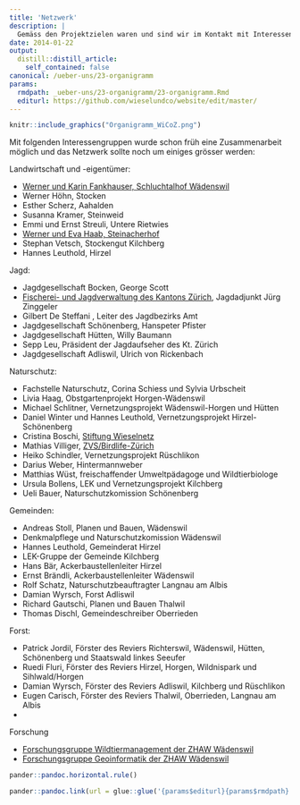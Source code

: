 ```yaml
---
title: 'Netzwerk'
description: |
  Gemäss den Projektzielen waren und sind wir im Kontakt mit Interessengruppen, die Schnittstellen zu den Kleinraubtieren aufweisen und sich ebenfalls im Projekt einbringen möchten. Das Schema zeigt die Organisationsstruktur.
date: 2014-01-22
output:
  distill::distill_article:
    self_contained: false
canonical: /ueber-uns/23-organigramm
params:
  rmdpath: _ueber-uns/23-organigramm/23-organigramm.Rmd
  editurl: https://github.com/wieselundco/website/edit/master/
---
```


```r

knitr::include_graphics("Organigramm_WiCoZ.png")
```


Mit folgenden Interessengruppen wurde schon früh eine
Zusammenarbeit möglich und das Netzwerk sollte noch um einiges grösser werden:

Landwirtschaft und -eigentümer:

- <a href='http://www.schluchtalhof.ch/' target='_blank'>Werner und Karin Fankhauser, Schluchtalhof Wädenswil</a>
- Werner Höhn, Stocken
- Esther Scherz, Aahalden
- Susanna Kramer, Steinweid
- Emmi und Ernst Streuli, Untere Rietwies
- <a href='http://www.biohof-steinacher.ch' target='_blank'>Werner und Eva Haab, Steinacherhof</a>
- Stephan Vetsch, Stockengut Kilchberg
- Hannes Leuthold, Hirzel

  
Jagd:

- Jagdgesellschaft Bocken, George Scott
- <a href='http://www.aln.zh.ch/internet/baudirektion/aln/de/fjv.html' target='_blank'>Fischerei- und Jagdverwaltung des Kantons Zürich</a>, Jagdadjunkt Jürg Zinggeler
- Gilbert De Steffani , Leiter des Jagdbezirks Amt
- Jagdgesellschaft Schönenberg, Hanspeter Pfister
- Jagdgesellschaft Hütten, Willy Baumann
- Sepp Leu, Präsident der Jagdaufseher des Kt. Zürich
- Jagdgesellschaft Adliswil, Ulrich von Rickenbach

  
Naturschutz:

- Fachstelle Naturschutz, Corina Schiess und Sylvia Urbscheit
- Livia Haag, Obstgartenprojekt Horgen-Wädenswil
- Michael Schlitner, Vernetzungsprojekt Wädenswil-Horgen und Hütten
- Daniel Winter und Hannes Leuthold, Vernetzungsprojekt Hirzel-Schönenberg
- Cristina Boschi, <a href='http://www.wieselnetz.ch/' target='_blank'>Stiftung Wieselnetz</a>
- Mathias Villiger, <a href='http://www.birdlife-zuerich.ch' target='_blank'>ZVS/Birdlife-Zürich</a>
- Heiko Schindler, Vernetzungsprojekt Rüschlikon
- Darius Weber, Hintermannweber
- Matthias Wüst, freischaffender Umweltpädagoge und Wildtierbiologe
- Ursula Bollens, LEK und Vernetzungsprojekt Kilchberg
- Ueli Bauer, Naturschutzkomission Schönenberg

  
Gemeinden:

- Andreas Stoll, Planen und Bauen, Wädenswil
- Denkmalpflege und Naturschutzkomission Wädenswil
- Hannes Leuthold, Gemeinderat Hirzel
- LEK-Gruppe der Gemeinde Kilchberg
- Hans Bär, Ackerbaustellenleiter Hirzel
- Ernst Brändli, Ackerbaustellenleiter Wädenswil
- Rolf Schatz, Naturschutzbeauftragter Langnau am Albis
- Damian Wyrsch, Forst Adliswil
- Richard Gautschi, Planen und Bauen Thalwil
- Thomas Dischl, Gemeindeschreiber Oberrieden

 

Forst:

- Patrick Jordil, Förster des Reviers Richterswil, Wädenswil, Hütten, Schönenberg und Staatswald linkes Seeufer
- Ruedi Fluri, Förster des Reviers Hirzel, Horgen, Wildnispark und Sihlwald/Horgen
- Damian Wyrsch, Förster des Reviers Adliswil, Kilchberg und Rüschlikon
- Eugen Carisch, Förster des Reviers Thalwil, Oberrieden, Langnau am Albis
-  

Forschung

- <a href='http://www.lsfm.zhaw.ch/de/science/institute-zentren/iunr-integrativeoekologie/wilma.html' target='_blank'>Forschungsgruppe Wildtiermanagement der ZHAW Wädenswil</a>
- <a href='http://www.lsfm.zhaw.ch/de/science/institute-zentren/iunr-integrativeoekologie/geoinformatik.html' target='_blank'>Forschungsgruppe Geoinformatik der ZHAW Wädenswil</a>

```r
pander::pandoc.horizontal.rule()

pander::pandoc.link(url = glue::glue('{params$editurl}{params$rmdpath}'),text = 'Artikel bearbeiten')
```

<!--http://wieselundco.ch/ueber-uns/23-organigramm-->

